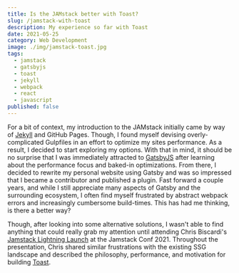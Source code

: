 ---
title: Is the JAMstack better with Toast?
slug: /jamstack-with-toast
description: My experience so far with Toast
date: 2021-05-25
category: Web Development
image: ./img/jamstack-toast.jpg
tags:
  - jamstack
  - gatsbyjs
  - toast
  - jekyll
  - webpack
  - react
  - javascript
published: false
---

For a bit of context, my introduction to the JAMstack initially came by way of [Jekyll](https://jekyllrb.com) and GitHub Pages. Though, I found myself devising overly-complicated Gulpfiles in an effort to optimize my sites performance. As a result, I decided to start exploring my options.
With that in mind, it should be no surprise that I was immediately attracted to [GatsbyJS](https://www.gatsbyjs.com/) after learning about the performance focus and baked-in optimizations. From there, I decided to rewrite my personal website using Gatsby and was so impressed that I became a contributor and published a plugin.
Fast forward a couple years, and while I still appreciate many aspects of Gatsby and the surrounding ecosystem, I often find myself frustrated by abstract webpack errors and increasingly cumbersome build-times.
This has had me thinking, is there a better way?

Though, after looking into some alternative solutions, I wasn't able to find anything that could really grab my attention until attending Chris Biscardi's [Jamstack Lightning Launch](https://www.youtube.com/watch?v=j2C0SIJFlv8) at the Jamstack Conf 2021.
Throughout the presentation, Chris shared similar frustrations with the existing SSG landscape and described the philosophy, performance, and motivation for building [Toast](https://github.com/toastdotdev/toast).

